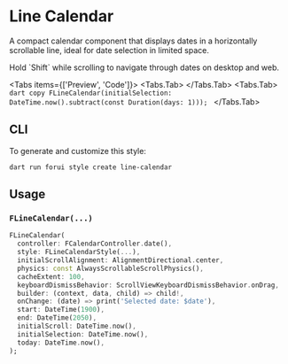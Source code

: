 
# Line Calendar

A compact calendar component that displays dates in a horizontally scrollable line, ideal for date selection in limited space.

<LinkBadgeGroup>
  <LinkBadge label="API Reference" href="https://pub.dev/documentation/forui/latest/forui.widgets.line_calendar/"/>
</LinkBadgeGroup>

<Callout type="info">
  Hold `Shift` while scrolling to navigate through dates on desktop and web.
</Callout>

<Tabs items={['Preview', 'Code']}>
    <Tabs.Tab>
        <Widget name='line-calendar' query={{}} height={200}/>
    </Tabs.Tab>
    <Tabs.Tab>
        ```dart copy
        FLineCalendar(initialSelection: DateTime.now().subtract(const Duration(days: 1)));
        ```
    </Tabs.Tab>
</Tabs>

## CLI

To generate and customize this style:

```shell copy
dart run forui style create line-calendar 
```

## Usage

### `FLineCalendar(...)`

```dart copy
FLineCalendar(
  controller: FCalendarController.date(),
  style: FLineCalendarStyle(...),
  initialScrollAlignment: AlignmentDirectional.center,
  physics: const AlwaysScrollableScrollPhysics(),
  cacheExtent: 100,
  keyboardDismissBehavior: ScrollViewKeyboardDismissBehavior.onDrag,
  builder: (context, data, child) => child!,
  onChange: (date) => print('Selected date: $date'),
  start: DateTime(1900),
  end: DateTime(2050),
  initialScroll: DateTime.now(),
  initialSelection: DateTime.now(),
  today: DateTime.now(),
);
```
